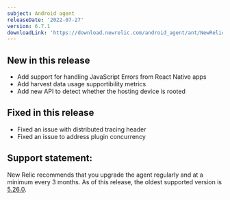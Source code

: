 ```yaml
---
subject: Android agent
releaseDate: '2022-07-27'
version: 6.7.1
downloadLink: 'https://download.newrelic.com/android_agent/ant/NewRelic_Android_Agent_6.7.1.zip'
---
```


## New in this release
* Add support for handling JavaScript Errors from React Native apps
* Add harvest data usage supportibility metrics
* Add new API to detect whether the hosting device is rooted


## Fixed in this release
* Fixed an issue with distributed tracing header
* Fixed an issue to address plugin concurrency

## Support statement:

New Relic recommends that you upgrade the agent regularly and at a minimum every 3 months. As of this release, the oldest supported version is [5.26.0](https://docs.newrelic.com/docs/release-notes/mobile-release-notes/android-release-notes/android-5260).
